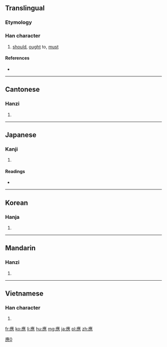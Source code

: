 {{also|应|応}}
==Translingual==
{{ja-forms|[[応]]|[[应]]|應}}
===Etymology===
{{Han compound|𤸰|心|c1=p|c2=s|t2=heart|ls=psc}}

===Han character===
{{Han char|rn=61|rad=心|as=13|sn=16|four=0023<sub>1</sub>|canj=戈人土心 (IOGP) or 戈土心 (IGP)|ids=⿸⿸广倠心}}

# [[should]], [[ought]] to, [[must]]

====References====
* {{Han ref|kx=0405.210|dkj=11330|dj=0746.020|hdz=42359.030|uh=61C9|ud=25033|bh=C0B3|bd=49331}}

----

==Cantonese==

===Hanzi===
{{yue-hanzi|jyut=|y=ying1, ying3|sim=应}}

# {{defn|lang=yue|sort=心13}}

----

==Japanese==

===Kanji===
{{ja-kanji|grade=|rs=心13}}

# {{defn|lang=ja|sort=心13}}

====Readings====
* {{ja-readings|on=[[よう]] (yō), [[おう]] (ō)|kun=[[あたる]] (ataru)}}

----

==Korean==

===Hanja===
{{ko-hanja|hangeul=응|eumhun=|rv=eung|mr=ŭng|y=ung}}

# {{defn|lang=ko|sort=心13}}

----

==Mandarin==

===Hanzi===
{{cmn-hanzi|sim=应|pin=[[yìng]] ([[ying4]])|wg=ying<sup>4</sup>}}

# {{defn|lang=cmn|sort=心13}}

----

==Vietnamese==

===Han character===
{{vi-hantu|[[ứng]], [[ưng]], [[ừng]]|rs=心13}}

# {{defn|lang=vi|sort=心13}}

[[Category:CJKV characters simplified differently in Japan and China|應0]]

[[fr:應]]
[[ko:應]]
[[li:應]]
[[hu:應]]
[[mg:應]]
[[ja:應]]
[[pl:應]]
[[zh:應]]